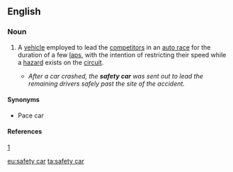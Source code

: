 ==English==

===Noun===
{{en-noun}}

# {{context|motor racing|lang=en}} A [[vehicle]] employed to lead the [[competitor]]s in an [[auto racing|auto race]] for the duration of a few [[laps]], with the intention of restricting their speed while a [[hazard]] exists on the [[circuit]].
#* ''After a car crashed, the '''safety car''' was sent out to lead the remaining drivers safely past the site of the accident.''

====Synonyms====
* Pace car

====References====
[http://www.formula1.com/inside_f1/understanding_the_sport/5300.html]

[[eu:safety car]]
[[ta:safety car]]
